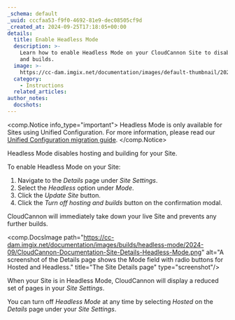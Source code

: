 ```yaml
---
_schema: default
_uuid: cccfaa53-f9f0-4692-81e9-dec08505cf9d
_created_at: 2024-09-25T17:18:05+00:00
details:
  title: Enable Headless Mode
  description: >-
    Learn how to enable Headless Mode on your CloudCannon Site to disable hosting
    and builds.
  image: >-
    https://cc-dam.imgix.net/documentation/images/default-thumbnail/2023-Q4/CloudCannon-Documentation-Thumbnail.png
  category:
    - Instructions
  related_articles:
author_notes:
  docshots:
---
```

<comp.Notice info_type="important">
  Headless Mode is only available for Sites using Unified Configuration. For more information, please read our [Unified Configuration migration guide](/documentation/guides/unified-configuration-migration-guide/).
</comp.Notice>

Headless Mode disables hosting and building for your Site.

To enable Headless Mode on your Site:

1. Navigate to the *Details* page under *Site Settings*.
2. Select the *Headless* option under *Mode*.
3. Click the *Update Site* button.
4. Click the *Turn off hosting and builds* button on the confirmation modal.

CloudCannon will immediately take down your live Site and prevents any further builds.

<comp.DocsImage path="https://cc-dam.imgix.net/documentation/images/builds/headless-mode/2024-09/CloudCannon-Documentation-Site-Details-Headless-Mode.png" alt="A screenshot of the Details page shows the Mode field with radio buttons for Hosted and Headless." title="The Site Details page" type="screenshot"/>

When your Site is in Headless Mode, CloudCannon will display a reduced set of pages in your *Site Settings*.

You can turn off *Headless Mode* at any time by selecting *Hosted* on the *Details* page under your *Site Settings*.